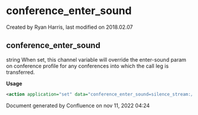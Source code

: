 
# conference_enter_sound 

 Created by  Ryan Harris, last modified on 2018.02.07

## conference_enter_sound

string When set, this channel variable will override the enter-sound param on conference profile for any conferences into which the call leg is transferred.

**Usage**

```xml
<action application="set" data="conference_enter_sound=silence_stream://10"/>
```

Document generated by Confluence on nov 11, 2022 04:24
